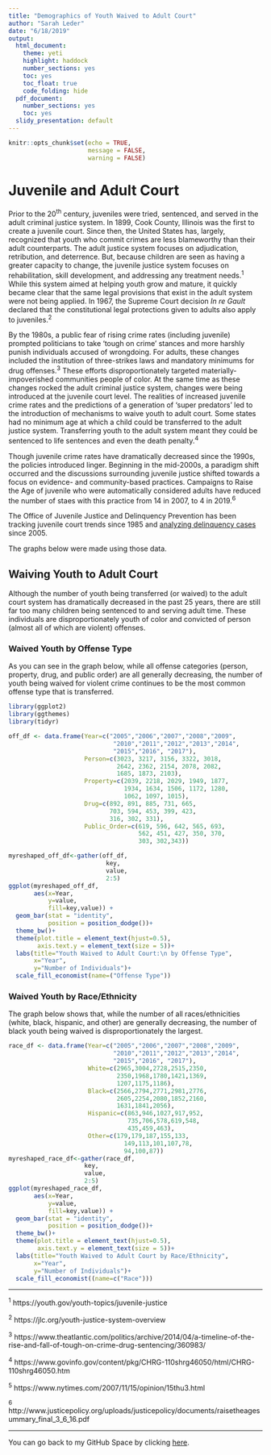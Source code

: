 ```yaml
---
title: "Demographics of Youth Waived to Adult Court"
author: "Sarah Leder"
date: "6/18/2019"
output: 
  html_document: 
    theme: yeti
    highlight: haddock
    number_sections: yes
    toc: yes
    toc_float: true
    code_folding: hide
  pdf_document: 
    number_sections: yes
    toc: yes
  slidy_presentation: default
---
```


```r
knitr::opts_chunk$set(echo = TRUE, 
                      message = FALSE,
                      warning = FALSE)
```

# Juvenile and Adult Court 

Prior to the 20^th^ century, juveniles were tried, sentenced, and served in the adult criminal justice system. In 1899, Cook County, Illinois was the first to create a juvenile court. Since then, the United States has, largely, recognized that youth who commit crimes are less blameworthy than their adult counterparts. The adult justice system focuses on adjudication, retribution, and deterrence. But, because children are seen as having a greater capacity to change, the juvenile justice system focuses on rehabilitation, skill development,  and addressing any treatment needs.^1^ While this system aimed at helping youth grow and mature, it quickly became clear that the same legal provisions that exist in the adult system were not being applied. In 1967, the Supreme Court decision *In re Gault* declared that the constitutional legal protections given to adults also apply to juveniles.^2^ 

By the 1980s, a public fear of rising crime rates (including juvenile) prompted politicians to take ‘tough on crime’ stances and more harshly punish individuals accused of wrongdoing. For adults, these changes included the institution of three-strikes laws and mandatory minimums for drug offenses.^3^ These efforts disproportionately targeted materially-impoverished communities people of color. At the same time as these changes rocked the adult criminal justice system, changes were being introduced at the juvenile court level. The realities of increased juvenile crime rates and the predictions of a generation of ‘super predators’ led to the introduction of mechanisms to waive youth to adult court. Some states had no minimum age at which a child could be transferred to the adult justice system. Transferring youth to the adult system meant they could be sentenced to life sentences and even the death penalty.^4^

Though juvenile crime rates have dramatically decreased since the 1990s, the policies introduced linger. Beginning in the mid-2000s, a paradigm shift occurred and the discussions surrounding juvenile justice shifted towards a focus on evidence- and community-based practices. Campaigns to Raise the Age of juvenile who were automatically considered adults have reduced the number of staes with this practice from 14 in 2007, to 4 in 2019.^6^

The Office of Juvenile Justice and Delinquency Prevention has been tracking juvenile court trends since 1985 and [analyzing delinquency cases](https://www.ojjdp.gov/ojstatbb/ezajcs/asp/selection.asp) since 2005.

The graphs below were made using those data. 

## Waiving Youth to Adult Court

Although the number of youth being transferred (or waived) to the adult court system has dramatically decreased in the past 25 years, there are still far too many children being sentenced to and serving adult time. These individuals are disproportionately youth of color and convicted of person (almost all of which are violent) offenses.

### Waived Youth by Offense Type

As you can see in the graph below, while all offense categories (person, property, drug, and public order) are all generally decreasing, the number of youth being waived for violent crime continues to be the most common offense type that is transferred.
```r
library(ggplot2)
library(ggthemes)
library(tidyr)

off_df <- data.frame(Year=c("2005","2006","2007","2008","2009",
                             "2010","2011","2012","2013","2014",
                             "2015","2016", "2017"),
                     Person=c(3023, 3217, 3156, 3322, 3018,
                              2642, 2362, 2154, 2078, 2082,
                              1685, 1873, 2103),
                     Property=c(2039, 2218, 2029, 1949, 1877,
                                1934, 1634, 1506, 1172, 1280,
                                1062, 1097, 1015),
                     Drug=c(892, 891, 885, 731, 665,
                            703, 594, 453, 399, 423,
                            316, 302, 331),
                     Public_Order=c(619, 596, 642, 565, 693,
                                    562, 451, 427, 350, 370,
                                    303, 302,343))

myreshaped_off_df<-gather(off_df,
                           key,
                           value,
                           2:5) 
ggplot(myreshaped_off_df,
       aes(x=Year,
           y=value,
           fill=key,value)) + 
  geom_bar(stat = "identity",
           position = position_dodge())+ 
  theme_bw()+
  theme(plot.title = element_text(hjust=0.5),
        axis.text.y = element_text(size = 5))+
  labs(title="Youth Waived to Adult Court:\n by Offense Type",
       x="Year",
       y="Number of Individuals")+
  scale_fill_economist(name=("Offense Type"))
```

### Waived Youth by Race/Ethnicity
The graph below shows that, while the number of all races/ethnicities (white, black, hispanic, and other) are generally decreasing, the number of black youth being waived is disproportionately the largest. 

```r

race_df <- data.frame(Year=c("2005","2006","2007","2008","2009",
                             "2010","2011","2012","2013","2014",
                             "2015","2016", "2017"),
                      White=c(2965,3004,2728,2515,2350,
                              2350,1968,1780,1421,1369,
                              1207,1175,1186),
                      Black=c(2566,2794,2771,2981,2776,
                              2605,2254,2080,1852,2160,
                              1631,1841,2056),
                      Hispanic=c(863,946,1027,917,952,
                                 735,706,578,619,548,
                                 435,459,463),
                      Other=c(179,179,187,155,133,
                                149,113,101,107,78,
                                94,100,87))
myreshaped_race_df<-gather(race_df,
                     key,
                     value,
                     2:5) 
ggplot(myreshaped_race_df,
       aes(x=Year,
           y=value,
           fill=key,value)) + 
  geom_bar(stat = "identity",
           position = position_dodge())+ 
  theme_bw()+
  theme(plot.title = element_text(hjust=0.5),
        axis.text.y = element_text(size = 5))+
  labs(title="Youth Waived to Adult Court by Race/Ethnicity",
       x="Year",
       y="Number of Individuals")+
  scale_fill_economist((name=c("Race")))
```

***
^1^ https://youth.gov/youth-topics/juvenile-justice

^2^ https://jlc.org/youth-justice-system-overview

^3^ https://www.theatlantic.com/politics/archive/2014/04/a-timeline-of-the-rise-and-fall-of-tough-on-crime-drug-sentencing/360983/

^4^ https://www.govinfo.gov/content/pkg/CHRG-110shrg46050/html/CHRG-110shrg46050.htm

^5^ https://www.nytimes.com/2007/11/15/opinion/15thu3.html

^6^ http://www.justicepolicy.org/uploads/justicepolicy/documents/raisetheagesummary_final_3_6_16.pdf

***

You can go back to my GitHub Space by clicking [here](https://scleder.github.io/Dataviz2019/).
